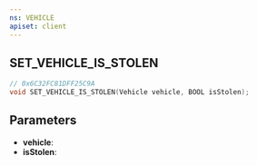 ```yaml
---
ns: VEHICLE
apiset: client
---
```

## SET_VEHICLE_IS_STOLEN

```c
// 0x6C32FC81DFF25C9A
void SET_VEHICLE_IS_STOLEN(Vehicle vehicle, BOOL isStolen);
```


## Parameters
* **vehicle**:
* **isStolen**: